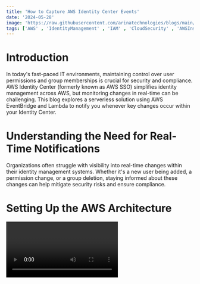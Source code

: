 ```yaml
---
title: 'How to Capture AWS Identity Center Events'
date: '2024-05-28'
image: 'https://raw.githubusercontent.com/arinatechnologies/blogs/main/images/identitycenter.webp'
tags: ['AWS' , 'IdentityManagement' , 'IAM' , 'CloudSecurity' , 'AWSInsights' , 'TechTalk', 'Azure', 'GoogleCloud', 'CloudComputing', 'DevOps' ]
---
```


# Introduction
In today's fast-paced IT environments, maintaining control over user permissions and group memberships is crucial for security and compliance. AWS Identity Center (formerly known as AWS SSO) simplifies identity management across AWS, but monitoring changes in real-time can be challenging. This blog explores a serverless solution using AWS EventBridge and Lambda to notify you whenever key changes occur within your Identity Center.

# Understanding the Need for Real-Time Notifications
Organizations often struggle with visibility into real-time changes within their identity management systems. Whether it's a new user being added, a permission change, or a group deletion, staying informed about these changes can help mitigate security risks and ensure compliance.

# Setting Up the AWS Architecture

<Video id='ieHojsOXW9M' title='How to Capture AWS Identity Center Events'/>

---

**Step 1: Overview of AWS EventBridge and Lambda**

AWS EventBridge is an event bus service that enables you to build event-driven applications using events generated from your AWS services, applications, or SaaS applications that you use. AWS Lambda is a serverless compute service that lets you run code without provisioning or managing servers.

**Step 2: Creating EventBridge Rules**

1. Navigate to the AWS Management Console and open the Amazon EventBridge service.
2. Create a Rule: Set up an event pattern to detect specific activities such as user additions, permission changes, or group deletions within AWS Identity Center.
3. Configure the Event Pattern: You may not find pre-configured templates for Identity Center, so you'll need to create a custom pattern. Here's an example of what your event pattern might look like:

```json
{

  "source": ["aws.identitycenter"],
  "detail-type": ["AWS API Call via CloudTrail"],
  "detail": {
    "eventName": ["CreateGroup", "UpdateGroup", "DeleteGroup"]
  }
}
```
**Step 3: Configuring AWS Lambda**

1. Create a Lambda Function: Navigate to AWS Lambda and create a new function to process the events.
2. Set Up Permissions: Ensure your Lambda function has the necessary permissions to access EventBridge and perform actions based on the event data.
3. Implement Logic: Write the code to handle different types of events. For example, send notification emails or log entries to an S3 bucket for further analysis.

**Step 4: Integrating EventBridge with Lambda**

After creating the Lambda function, link it to the EventBridge rule as a target. This integration ensures that your Lambda function is triggered whenever the specified changes occur in AWS Identity Center.

# Testing and Validation
Before going live, thoroughly test the setup by simulating the defined events and verifying that the Lambda function triggers appropriately and performs the intended actions.

# Conclusion
Setting up real-time notifications for changes in AWS Identity Center using EventBridge and Lambda provides greater visibility and enhances security across your AWS environment. With this serverless approach, you can automate responses to critical events and maintain robust governance over your cloud resources.

[Read about Arina Website Design](https://www.arinatechnologies.com/website-design)
[Read about Arina Consulting](https://www.arinatechnologies.com/consulting)
[Read about Arina Staffing](https://www.arinatechnologies.com/staffing)
[Read about Arina Website Performance](https://www.arinatechnologies.com/website-performance)
[Read about Arina Website Performance](https://www.arinatechnologies.com/pricing)
